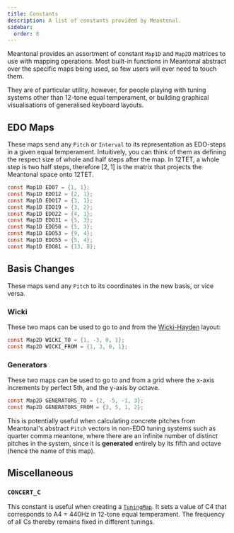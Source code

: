 ```yaml
---
title: Constants
description: A list of constants provided by Meantonal.
sidebar:
  order: 8
---
```


Meantonal provides an assortment of constant `Map1D` and `Map2D` matrices to use with mapping operations. Most built-in functions in Meantonal abstract over the specific maps being used, so few users will ever need to touch them.

They are of particular utility, however, for people playing with tuning systems other than 12-tone equal temperament, or building graphical visualisations of generalised keyboard layouts.

## EDO Maps

These maps send any `Pitch` or `Interval` to its representation as EDO-steps in a given equal temperament. Intuitively, you can think of them as defining the respect size of whole and half steps after the map. In 12TET, a whole step is two half steps, therefore $[2, 1]$ is the matrix that projects the Meantonal space onto 12TET.

```c
const Map1D EDO7 = {1, 1};
const Map1D EDO12 = {2, 1};
const Map1D EDO17 = {3, 1};
const Map1D EDO19 = {3, 2};
const Map1D EDO22 = {4, 1};
const Map1D EDO31 = {5, 3};
const Map1D EDO50 = {5, 3};
const Map1D EDO53 = {9, 4};
const Map1D EDO55 = {5, 4};
const Map1D EDO81 = {13, 8};
```

## Basis Changes

These maps send any `Pitch` to its coordinates in the new basis, or vice versa.

### Wicki

These two maps can be used to go to and from the [Wicki-Hayden](https://en.wikipedia.org/wiki/Wicki%E2%80%93Hayden_pitch_layout) layout:

```c
const Map2D WICKI_TO = {1, -3, 0, 1};
const Map2D WICKI_FROM = {1, 3, 0, 1};
```

### Generators

These two maps can be used to go to and from a grid where the x-axis increments by perfect 5th, and the y-axis by octave.

```c
const Map2D GENERATORS_TO = {2, -5, -1, 3};
const Map2D GENERATORS_FROM = {3, 5, 1, 2};
```

This is potentially useful when calculating concrete pitches from Meantonal's abstract `Pitch` vectors in non-EDO tuning systems such as quarter comma meantone, where there are an infinite number of distinct pitches in the system, since it is **generated** entirely by its fifth and octave (hence the name of this map).

## Miscellaneous

### `CONCERT_C`

This constant is useful when creating a [`TuningMap`](/c/types/#tuningmap). It sets a value of C4 that corresponds to A4 = 440Hz in 12-tone equal temperament. The frequency of all Cs thereby remains fixed in different tunings.
